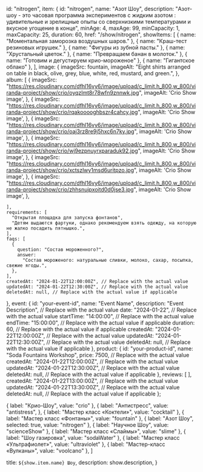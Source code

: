   id: "nitrogen",
  item: {
    id: "nitrogen",
    name: "Азот Шоу",
    description:
      "Азот-шоу - это часовая программа экспериментов с жидким азотом : удивительные и зрелищные опыты со сверхнизкими температурами и вкусное угощение в конце",
    minAge: 4,
    maxAge: 99,
    minCapacity: 1,
    maxCapacity: 25,
    duration: 60,
    href: "/show/nitrogen",
    showItems: [
      { name: "Моментальная заморозка воздушных шаров." },
      { name: "Краш-тест резиновых игрушек." },
      { name: "Фигуры из зубной пасты." },
      { name: "Хрустальный цветок." },
      { name: "Превращаем банан в молоток." },
      { name: "Готовим и дегустируем крио-мороженое" },
      { name: "Гигантское облако" },
    ],
    image: {
      imageSrc: fountain,
      imageAlt:
        "Eight shirts arranged on table in black, olive, grey, blue, white, red, mustard, and green.",
    },
    album: [
      {
        imageSrc: "https://res.cloudinary.com/dfhl16vy6/image/upload/c_limit,h_800,w_800/viranda-project/show/crio/oyqzlmt8r78wfn9znnwk.jpg",
        imageAlt:
          'Crio Show image',
      },
      {
        imageSrc: "https://res.cloudinary.com/dfhl16vy6/image/upload/c_limit,h_800,w_800/viranda-project/show/crio/rqakooooghbszr4cahcy.jpg",
        imageAlt:
          'Crio Show image',
      },
      {
        imageSrc: "https://res.cloudinary.com/dfhl16vy6/image/upload/c_limit,h_800,w_800/viranda-project/show/crio/oaj3rz8re9j5hxc6n7ky.jpg",
        imageAlt:
          'Crio Show image',
      },
      {
        imageSrc: "https://res.cloudinary.com/dfhl16vy6/image/upload/c_limit,h_800,w_800/viranda-project/show/crio/wj9ezpnuyrxparaduk92.jpg",
        imageAlt:
          'Crio Show image',
      },
      {
        imageSrc: "https://res.cloudinary.com/dfhl16vy6/image/upload/c_limit,h_800,w_800/viranda-project/show/crio/xctszlwy1msd6uritpzo.jpg",
        imageAlt:
          'Crio Show image',
      },
       {
        imageSrc: "https://res.cloudinary.com/dfhl16vy6/image/upload/c_limit,h_800,w_800/viranda-project/show/crio/zhhsnujpxoitd0d0jse3.jpg",
        imageAlt:
          'Crio Show image',
      },
      
    ],
    requirements: [
      "Открытая площадка для запуска фонтанов",
      "Детям выдаются фартуки, однако рекомендуем взять одежду, на которую не жалко посадить пятнышко.",
    ],
    faqs: [
      {
        question: "Состав мороженного?",
        answer:
          "Состав мороженого: натуральные сливки, молоко, сахар, посыпка, свежие ягоды.",
      },
    ],
    createdAt: "2024-01-22T12:00:00Z", // Replace with the actual value
    updatedAt: "2024-01-22T12:30:00Z", // Replace with the actual value
    deletedAt: null, // Replace with the actual value if applicable
  },
  event: {
    id: "your-event-id",
    name: "Event Name",
    description: "Event Description", // Replace with the actual value
    date: "2024-01-22", // Replace with the actual value
    startTime: "14:00:00", // Replace with the actual value
    endTime: "15:00:00", // Replace with the actual value if applicable
    duration: 60, // Replace with the actual value if applicable
    createdAt: "2024-01-22T12:00:00Z", // Replace with the actual value
    updatedAt: "2024-01-22T12:30:00Z", // Replace with the actual value
    deletedAt: null, // Replace with the actual value if applicable
  },
  product: {
    id: "your-product-id",
    name: "Soda Fountains Workshop",
    price: 7500, // Replace with the actual value
    createdAt: "2024-01-22T12:00:00Z", // Replace with the actual value
    updatedAt: "2024-01-22T12:30:00Z", // Replace with the actual value
    deletedAt: null, // Replace with the actual value if applicable
  },
  reviews: [
  ],
  createdAt: "2024-01-22T13:00:00Z", // Replace with the actual value
  updatedAt: "2024-01-22T13:30:00Z", // Replace with the actual value
  deletedAt: null, // Replace with the actual value if applicable
};



  {
    label: "Крио-Шоу",
    value: "crio"
  },
  {
    label: "Антистресс",
    value: "antistress",
  },
  {
    label: "Мастер класс «Коктели»",
    value: "cocktail"
  },
  {
    label: "Мастер класс «Фонтаны»",
    value: "fountain"
  },
  {
    label: "Азот Шоу",
    selected: true,
    value: "nitrogen"
  },
  {
    label: "Научное Шоу",
    value: "scienceShow"
  },
  {
    label: "Мастер класс «Слаймы»",
    value: "slime"
  },
  {
    label: "Шоу газировка",
    value: "sodaWater"
  },
  {
    label: "Мастер класс «Ультрафиолет»",
    value: "ultraviolet"
  },
  {
    label: "Мастер-класс «Вулканы»",
    value: "voolcano"
  },
]

  title: `${show.item.name} Шоу`,
  description: show.description,
}

<Show show={show} orderOptions={orderOptions}/>
